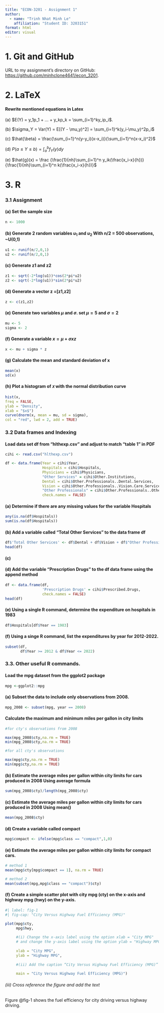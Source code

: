 ```yaml
---
title: "ECON-3201 - Assignment 1"
author:
  - name: "Trinh Nhat Minh Le"
    affiliation: "Student ID: 3203151"
format: html
editor: visual
---
```


# 1. Git and GitHub

URL to my assignment's directory on GitHub: <https://github.com/minhclone4641/econ_3201>.

# 2. LaTeX

#### Rewrite mentioned equations in Latex

(a) $E(Y) = y_1p_1 + ... + y_kp_k = \sum_{i=1}^ky_ip_i$.

(b) $\sigma_Y = Var(Y) = E[(Y - \mu_y)^2] = \sum_{i=1}^k(y_i-\mu_y)^2p_i$

(c) $\hat{\beta} = \frac{\sum_{i=1}^n(y-y_i)(x-x_i)}{\sum_{i=1}^n(x-x_i)^2}$

(d) $P(a \leq Y \leq b) = \int_{a}^{b}f_Y(y)dy$

(e) $\hat{g}(x) = \frac
{\frac{1}{nh}\sum_{i=1}^n y_ik(\frac{x_i-x}{h})}
{\frac{1}{nh}\sum_{i=1}^n k(\frac{x_i-x}{h})}$

# 3. R

### 3.1 Assignment

#### (a) Set the sample size

```r
n <- 1000
```

#### (b) Generate 2 random variables $u_1$ and $u_2$ With n/2 = 500 observations, \~U(0,1)

```r
u1 <- runif(n/2,0,1) 
u2 <- runif(n/2,0,1)

```

#### (c) Generate z1 and z2

```r
z1 <- sqrt(-2*log(u1))*cos(2*pi*u2)
z2 <- sqrt(-2*log(u1))*sin(2*pi*u2)
```

#### (d) Generate a vector z =\[z1,z2\]

```r
z <- c(z1,z2)
```

#### (e) Generate two variables $\mu$ and $\sigma$. set $\mu = 5$ and $\sigma =2$

```r
mu <- 5
sigma <- 2
```

#### (f) Generate a variable $x = \mu + \sigma x z$

```r
x <- mu + sigma * z
```

#### (g) Calculate the mean and standard deviation of x

```r
mean(x)
sd(x)
```

#### (h) Plot a histogram of 𝑥 with the normal distribution curve

```r
hist(x,
freq = FALSE,
ylab = "Density",
xlab = "$x$")
curve(dnorm(x, mean = mu, sd = sigma),
col = "red", lwd = 2, add = TRUE)
```

### 3.2 Data frames and Indexing

#### Load data set df from "hlthexp.csv" and adjust to match "table 1" in PDF

```r
cihi <- read.csv("hlthexp.csv")

df <- data.frame(Year = cihi$Year,
                 Hospitals = cihi$Hospitals,
                 Physicians = cihi$Physicians,
                 "Other Services" = cihi$Other.Institutions,
                 Dental = cihi$Other.Professionals..Dental.Services,
                 Vision = cihi$Other.Professionals..Vision.Care.Services,
                 "Other Professionals" = cihi$Other.Professionals..Other.Services,
                 check.names = FALSE)
```

#### (a) Determine if there are any missing values for the variable Hospitals

```r
any(is.na(df$Hospitals))
sum(is.na(df$Hospitals))
```

#### (b) Add a variable called “Total Other Services” to the data frame df

```r
df$'Total Other Services' <- df$Dental + df$Vision + df$"Other Professionals"
head(df)
```

#### (c)

#### (d) Add the variable “Prescription Drugs” to the df data frame using the append method

```r
df <- data.frame(df,
                 'Prescription Drugs' = cihi$Prescribed.Drugs,
                 check.names = FALSE)
head(df)
```

#### (e) Using a single R command, determine the expenditure on hospitals in 1983

```r
df$Hospitals[df$Year == 1983]
```

#### (f) Using a singe R command, list the expenditures by year for 2012-2022.

```r
subset(df,
       df$Year >= 2012 & df$Year <= 2022)
```

### 3.3. Other useful R commands.

#### Load the mpg dataset from the ggplot2 package

```r
mpg <-ggplot2::mpg
```

#### (a) Subset the data to include only observations from 2008.

```r
mpg_2008 <- subset(mpg, year == 2008)
```

#### Calculate the maximum and minimum miles per gallon in city limits

```r
#for cty's observations from 2008

max(mpg_2008$cty,na.rm = TRUE)
min(mpg_2008$cty,na.rm = TRUE)

#for all cty's observations

max(mpg$cty,na.rm = TRUE)
min(mpg$cty,na.rm = TRUE)
```

#### (b) Estimate the average miles per gallon within city limits for cars produced in 2008 Using average formula

```r
sum(mpg_2008$cty)/length(mpg_2008$cty)
```

#### (c) Estimate the average miles per gallon within city limits for cars produced in 2008 Using mean()

```r
mean(mpg_2008$cty)
```

#### (d) Create a variable called compact

```r
mpg$compact <- ifelse(mpg$class == "compact",1,0)
```

#### (e) Estimate the average miles per gallon within city limits for compact cars.

```r
# method 1
mean(mpg$cty[mpg$compact == 1], na.rm = TRUE)
```

```r
# method 2
mean(subset(mpg,mpg$class == "compact")$cty)
```

#### (f) Create a simple scatter plot with city mpg (cty) on the x-axis and highway mpg (hwy) on the y-axis.

```r
#| label: fig-1
#| fig-cap: "City Versus Highway Fuel Efficiency (MPG)"

plot(mpg$cty,
     mpg$hwy,
     
     #(i) Change the x-axis label using the option xlab = "City MPG"
     # and change the y-axis label using the option ylab = "Highway MPG"
     
     xlab = "City MPG",
     ylab = "Highway MPG",
     
     #(ii) Add the caption “City Versus Highway Fuel Efficiency (MPG)”
     
     main = "City Versus Highway Fuel Efficiency (MPG)")
```

###### (iii) Cross reference the figure and add the text

Figure @fig-1 shows the fuel efficiency for city driving versus highway driving.
